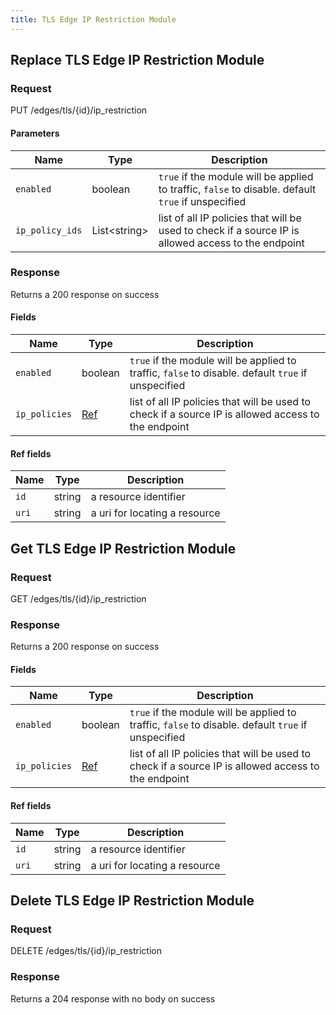 ```yaml
---
title: TLS Edge IP Restriction Module
---
```




## Replace TLS Edge IP Restriction Module

### Request

PUT /edges/tls/\{id\}/ip_restriction

<TLSEdgeIPRestrictionModuleReplaceRequest />

#### Parameters

| Name            | Type               | Description                                                                                         |
| --------------- | ------------------ | --------------------------------------------------------------------------------------------------- |
| `enabled`       | boolean            | `true` if the module will be applied to traffic, `false` to disable. default `true` if unspecified  |
| `ip_policy_ids` | List&lt;string&gt; | list of all IP policies that will be used to check if a source IP is allowed access to the endpoint |

### Response

Returns a 200 response on success

<TLSEdgeIPRestrictionModuleReplaceResponse />

#### Fields

| Name          | Type               | Description                                                                                         |
| ------------- | ------------------ | --------------------------------------------------------------------------------------------------- |
| `enabled`     | boolean            | `true` if the module will be applied to traffic, `false` to disable. default `true` if unspecified  |
| `ip_policies` | [Ref](#ref-fields) | list of all IP policies that will be used to check if a source IP is allowed access to the endpoint |

#### Ref fields

| Name  | Type   | Description                   |
| ----- | ------ | ----------------------------- |
| `id`  | string | a resource identifier         |
| `uri` | string | a uri for locating a resource |

## Get TLS Edge IP Restriction Module

### Request

GET /edges/tls/\{id\}/ip_restriction

<TLSEdgeIPRestrictionModuleGetRequest />

### Response

Returns a 200 response on success

<TLSEdgeIPRestrictionModuleGetResponse />

#### Fields

| Name          | Type               | Description                                                                                         |
| ------------- | ------------------ | --------------------------------------------------------------------------------------------------- |
| `enabled`     | boolean            | `true` if the module will be applied to traffic, `false` to disable. default `true` if unspecified  |
| `ip_policies` | [Ref](#ref-fields) | list of all IP policies that will be used to check if a source IP is allowed access to the endpoint |

#### Ref fields

| Name  | Type   | Description                   |
| ----- | ------ | ----------------------------- |
| `id`  | string | a resource identifier         |
| `uri` | string | a uri for locating a resource |

## Delete TLS Edge IP Restriction Module

### Request

DELETE /edges/tls/\{id\}/ip_restriction

<TLSEdgeIPRestrictionModuleDeleteRequest />

### Response

Returns a 204 response with no body on success
